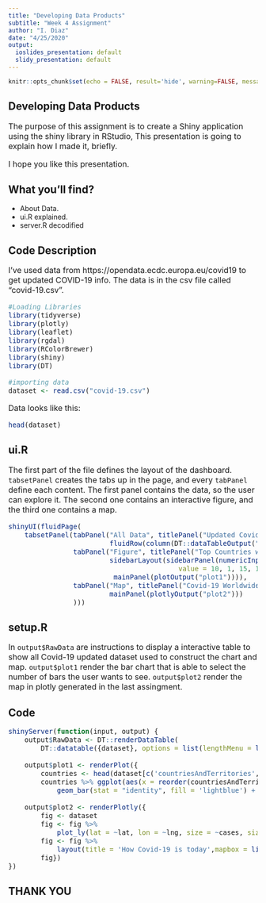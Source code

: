 ```yaml
---
title: "Developing Data Products"
subtitle: "Week 4 Assignment"
author: "I. Diaz"
date: "4/25/2020"
output:
  ioslides_presentation: default
  slidy_presentation: default
---
```


```r
knitr::opts_chunk$set(echo = FALSE, result='hide', warning=FALSE, message=FALSE)
```

## Developing Data Products

<font size = "3">
The purpose of this assignment is to create a Shiny application using the shiny library in RStudio, This presentation is going to explain how I made it, briefly.

I hope you like this presentation.

</font>

## What you'll find?

- About Data.
- ui.R explained.
- server.R decodified

## Code Description

<font size = "3">
I've used data from https://opendata.ecdc.europa.eu/covid19 to get updated COVID-19 info. 
The data is in the csv file called "covid-19.csv".

```r
#Loading Libraries
library(tidyverse)
library(plotly)
library(leaflet)
library(rgdal)
library(RColorBrewer)
library(shiny)
library(DT)

#importing data
dataset <- read.csv("covid-19.csv")

```

Data looks like this:

```r
head(dataset)
```

</font>

## ui.R

<font size = "3">
The first part of the file defines the layout of the dashboard. `tabsetPanel` creates the tabs up in the page, and every `tabPanel` define each content. The first panel contains the data, so the user can explore it. The second one contains an interactive figure, and the third one contains a map. 

```r
shinyUI(fluidPage(
    tabsetPanel(tabPanel("All Data", titlePanel("Updated Covid-19 Dataset"),
                         fluidRow(column(DT::dataTableOutput("RawData"), width = 12))),
                tabPanel("Figure", titlePanel("Top Countries with Covid-19"),
                         sidebarLayout(sidebarPanel(numericInput("cbarras", "Bar Quantity", 
                                          value = 10, 1, 15, 1)), 
                          mainPanel(plotOutput("plot1")))),
                tabPanel("Map", titlePanel("Covid-19 Worldwide Map"),
                         mainPanel(plotlyOutput("plot2")))
                )))
```

</font>

## setup.R

<font size = "3">
In `output$RawData` are instructions to display a interactive table to show all Covid-19 updated dataset used to construct the chart and map. `output$plot1` render the bar chart that is able to select the number of bars the user wants to see. `output$plot2` render the map in plotly generated in the last assingment.

</font>

## Code

<font size = "3">

```r
shinyServer(function(input, output) {
    output$RawData <- DT::renderDataTable(
        DT::datatable({dataset}, options = list(lengthMenu = list(c(5,15,-1), c('5', '15', 'All')), pageLength = 15), filter = "top", selection = 'multiple', style = 'bootstrap'))
    
    output$plot1 <- renderPlot({
        countries <- head(dataset[c('countriesAndTerritories', 'cases')], input$cbarras)
        countries %>% ggplot(aes(x = reorder(countriesAndTerritories, -cases), y = cases))+
            geom_bar(stat = "identity", fill = 'lightblue') + theme_minimal() + xlab("Country") + ylab("Nº of Cases")})
    
    output$plot2 <- renderPlotly({
        fig <- dataset
        fig <- fig %>%
            plot_ly(lat = ~lat, lon = ~lng, size = ~cases, sizes = c(10, 100), marker = list(color = 'blue', opacity = 0.5, sizemode = 'diameter'), type = 'scattermapbox', hovertext = paste(fig$countriesAndTerritories, '\n Confirmed Cases: ', fig$cases)) 
        fig <- fig %>%
            layout(title = 'How Covid-19 is today',mapbox = list(style = 'open-street-map', zoom =2.5, center = list(lon = -70, lat = -33)), autosize = FALSE, width = 1200, height = 800)
        fig})
})
```

</font>

## THANK YOU 